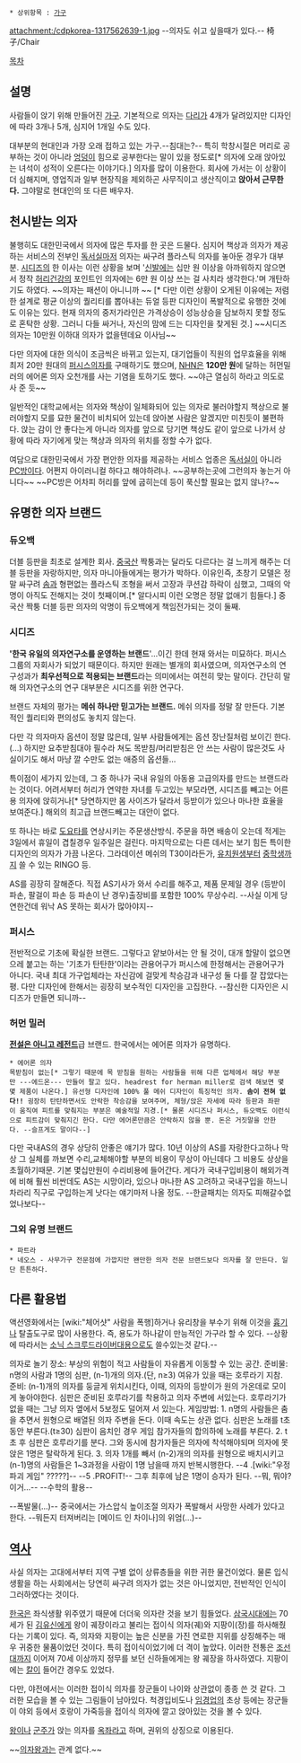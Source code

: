  * 상위항목 : [[가구]]

attachment:/cdpkorea-1317562639-1.jpg
--의자도 쉬고 싶을때가 있다.--
椅子/Chair

[[목차]]
== 설명 ==
사람들이 앉기 위해 만들어진 [[가구]]. 기본적으로 의자는 [[다리]]가 4개가 달려있지만 디자인에 따라 3개나 5개, 심지어 1개일 수도 있다. 

대부분의 현대인과 가장 오래 접하고 있는 가구.--침대는?-- 특히 학창시절은 머리로 공부하는 것이 아니라 [[엉덩이]] 힘으로 공부한다는 말이 있을 정도로[* 의자에 오래 앉아있는 녀석이 성적이 오른다는 이야기다.] 의자를 많이 이용한다. 회사에 가서는 이 상황이 더 심해지며, 영업직과 일부 현장직을 제외하곤 사무직이고 생산직이고 '''앉아서 근무한다.''' 그야말로 현대인의 또 다른 배우자.

== 천시받는 의자 ==
불행히도 대한민국에서 의자에 많은 투자를 한 곳은 드물다. 심지어 책상과 의자가 제공하는 서비스의 전부인 [[독서실]]마저 의자는 싸구려 플라스틱 의자를 놓아둔 경우가 대부분. [[시디즈]]의 한 이사는 이런 상황을 보며 '[[신발]]에는 십만 원 이상을 아까워하지 않으면서 정작 [[허리]]건강의 포인트인 의자에는 6만 원 이상 쓰는 걸 사치라 생각한다.'며 개탄하기도 하였다. ~~의자는 패션이 아니니까 ~~ [* 다만 이런 상황이 오게된 이유에는 저렴한 설계로 평균 이상의 퀄리티를 뽑아내는 듀얼 등판 디자인이 폭발적으로 유행한 것에도 이유는 있다. 현재 의자의 중저가라인은 가격상승이 성능상승을 담보하지 못할 정도로 혼탁한 상황. 그러니 다들 싸거나, 자신의 맘에 드는 디자인을 찾게된 것.] ~~시디즈 의자는 10만원 이하대 의자가 없을텐데요 이사님~~

다만 의자에 대한 의식이 조금씩은 바뀌고 있는지, 대기업들이 직원의 업무효율을 위해 최저 20만 원대의 [[퍼시스]]의자를 구매하기도 했으며, [[NHN]]은 '''120만 원'''에 달하는 허먼밀러의 에어론 의자 오천개를 사는 기염을 토하기도 했다. ~~야근 열심히 하라고 의도로 사 준 듯~~  


일반적인 대학교에서는 의자와 책상이 일체화되어 있는 의자로 불러야할지 책상으로 불러야할지 모를 묘한 물건이 비치되어 있는데 앉아본 사람은 알겠지만 미친듯이 불편하다. 앉는 감이 안 좋다는게 아니라 의자를 앞으로 당기면 책상도 같이 앞으로 나가서 상황에 따라 자기에게 맞는 책상과 의자의 위치를 정할 수가 없다.

여담으로 대한민국에서 가장 편안한 의자를 제공하는 서비스 업종은 [[독서실]]이 아니라 [[PC방]]이다. 어쩐지 아이러니컬 하다고 해야하려나.
~~공부하는곳에 그런의자 놓는거 아니다~~ ~~PC방은 어차피 허리를 앞에 굽히는데 등이 푹신할 필요는 없지 않나?~~

== 유명한 의자 브랜드 ==
=== 듀오백 ===
더블 등판을 최초로 설계한 회사. [[중국산]] 짝퉁과는 달라도 다르다는 걸 느끼게 해주는 더블 등판을 자랑하지만, 의자 마니아들에게는 평가가 박하다. 이유인즉, 초창기 모델은 정말 싸구려 [[솜]]과 형편없는 플라스틱 조형을 써서 고장과 쿠션감 하락이 심했고, 그때의 악명이 아직도 전해지는 것이 첫째이며.[* 알다시피 이런 오명은 정말 없애기 힘들다.] 중국산 짝퉁 더블 등판 의자의 악명이 듀오백에게 책임전가되는 것이 둘째.
=== 시디즈 ===
''''한국 유일의 의자연구소를 운영하는 브랜드''''...이긴 한데 현재 와서는 미묘하다. 퍼시스 그룹의 자회사가 되었기 때문이다. 하지만 원래는 별개의 회사였으며, 의자연구소의 연구성과가 '''최우선적으로 적용되는 브랜드'''라는 의미에서는 여전히 맞는 말이다. 간단히 말해 의자연구소의 연구 대부분은 시디즈를 위한 연구다.

브랜드 자체의 평가는 '''메쉬 하나만 믿고가는 브랜드.''' 메쉬 의자를 정말 잘 만든다. 기본적인 퀄리티와 편의성도 놓치지 않는다.

다만 각 의자마자 옵션이 정말 많은데, 일부 사람들에게는 옵션 장난질처럼 보이긴 한다.(...) 하지만 요추받침대야 필수라 쳐도 목받침/머리받침은 안 쓰는 사람이 많은것도 사실이기도 해서 마냥 깔 수만도 없는 애증의 옵션들...

특이점이 세가지 있는데, 그 중 하나가 국내 유일의 아동용 고급의자를 만드는 브랜드라는 것이다. 어려서부터 허리가 연약한 자녀를 두고있는 부모라면, 시디즈를 빼고는 어른용 의자에 앉히거나[* 당연하지만 몸 사이즈가 달라서 등받이가 있으나 마나한 효율을 보여준다.] 해외의 최고급 브랜드빼고는 대안이 없다.

또 하나는 바로 [[도요타]]를 연상시키는 주문생산방식. 주문을 하면 배송이 오는데 적게는 3일에서 휴일이 겹칠경우 일주일은 걸린다.
마지막으로는 다른 데서는 보기 힘든 특이한 디자인의 의자가 가끔 나온다. 그라데이션 메쉬의 T30이라든가, [[유치원생]]부터 [[중학생]]까지 쓸 수 있는 RINGO 등.

AS를 굉장히 잘해준다. 직접 AS기사가 와서 수리를 해주고, 제품 문제일 경우 (등받이 파손, 팔걸이 파손 등 파손이 난 경우)출장비를 포함한 100% 무상수리. --사실 이게 당연한건데 워낙 AS 못하는 회사가 많아야지--
=== 퍼시스 ===
전반적으로 기초에 확실한 브랜드. 그렇다고 얕보아서는 안 될 것이, 대개 할말이 없으면 으레 붙고는 하는 '기초가 탄탄한'이라는 관용어구가 퍼시스에 한정해서는 관용어구가 아니다. 국내 최대 가구업체라는 자신감에 걸맞게 착승감과 내구성 둘 다를 잘 잡았다는 평. 다만 디자인에 한해서는 굉장히 보수적인 디자인을 고집한다. --참신한 디자인은 시디즈가 만들면 되니까--
=== 허먼 밀러 ===
'''[[전설은 아니고 레전드]]'''급 브랜드. 한국에서는 에어론 의자가 유명하다.
 * 에어론 의자
 목받침이 없는[* 그렇기 때문에 목 받침을 원하는 사람들을 위해 다른 업체에서 해당 부분만 ---에드온--- 만들어 팔고 있다. headrest for herman miller로 검색 해보면 몇몇 제품이 나온다.] 유선형 디자인에 100% 풀 메쉬 디자인이 특징적인 의자. '''솜이 전혀 없다!!''' 굉장히 탄탄하면서도 안락한 착승감을 보여주며, 체형/앉은 자세에 따라 등판과 좌판이 움직여 피트를 맞춰지는 부분은 예술적일 지경.[* 물론 시디즈나 퍼시스, 듀오백도 이런식으로 피트감이 맞춰지긴 한다. 다만 에어론만큼은 안락하지 않을 뿐. 돈은 거짓말을 안한다. --슬프게도 말이다--]

다만 국내AS의 경우 상당히 안좋은 얘기가 많다. 10년 이상의 AS를 자랑한다고하나 막상 그 실체를 까보면 수리,교체해야할 부분의 비용이 무상이 아닌데다 그 비용도 상상을 초월하기때문. 기본 몇십만원이 수리비용에 들어간다. 게다가 국내구입비용이 해외가격에 비해 훨씬 비싼데도 AS는 시망이라, 있으나 마나한 AS 고려하고 국내구입을 하느니 차라리 직구로 구입하는게 낫다는 얘기마저 나올 정도. --한글패치는 의자도 피해갈수없었나보다--

=== 그외 유명 브랜드 ===
 * 파트라
 * 네오스 - 사무가구 전문점에 가깝지만 왠만한 의자 전문 브랜드보다 의자를 잘 만든다. 일단 튼튼하다.
== 다른 활용법 ==
액션영화에서는 [wiki:"체어샷" 사람을 폭행]하거나 유리창을 부수기 위해 이것을 [[흉기]]나 탈출도구로 많이 사용한다. 즉, 용도가 하나같이 만능적인 가구라 할 수 있다. --상황에 따라서는 [[소닉 스크루드라이버]]대용으로도 쓸수있는것 같다.--

의자로 놀기
장소: 부상의 위험이 적고 사람들이 자유롭게 이동할 수 있는 공간.
준비물: n명의 사람과 1명의 심판, (n-1)개의 의자.(단, n≥3) 여유가 있을 때는 호루라기 지참.
준비: (n-1)개의 의자를 둥글게 위치시킨다, 이때, 의자의 등받이가 원의 가온데로 모이게 놓아야한다.
심판은 준비된 호루라기를 착용하고 의자 주변에 서있는다. 호루라기가 없을 때는 그냥 의자 옆에서 5보정도 덜어져 서 있는다.
게임방법: 
1. n명의 사람들은 춤을 추면서 원형으로 배열된 의자 주변을 돈다. 이때 속도는 상관 없다. 심판은 노래를 t초동안 부른다.(t≥30) 심판이 음치인 경우 게임 참가자들의 합의하에 노래를 부른다.
2. t초 후 심판은 호루라기를 분다. 그와 동시에 참가자들은 의자에 착석해야되며 의자에 못 앉은 1명은 탈락하게 된다.
3. 의자 1개를 빼서 (n-2)개의 의자를 원형으로 배치시키고 (n-1)명의 사람들은 1~3과정을 사람이 1명 남을때 까지 반복시행한다.
--4 .[wiki:"우정파괴 게임" ?????]--
--5 .PROFIT!--
그후 최후에 남은 1명이 승자가 된다.
--뭐, 뭐야? 이거...-- --수학의 활용--  

--폭발물(...)--
중국에서는 가스압식 높이조절 의자가 폭발해서 사망한 사례가 있다고 한다.
--뭐든지 터져버리는 [메이드 인 차이나]의 위엄(...)--

== [[역사]] ==
사실 의자는 고대에서부터 지역 구별 없이 상류층들을 위한 귀한 물건이었다. 물론 입식생활을 하는 사회에서는 당연히 싸구려 의자가 없는 것은 아니었지만, 전반적인 인식이 그러하였다는 것이다. 

[[한국]]은 좌식생활 위주였기 때문에 더더욱 의자란 것을 보기 힘들었다. [[삼국시대]]에는 70세가 된 [[김유신]]에게 왕이 궤장이라고 불리는 접이식 의자(궤)와 지팡이(장)를 하사해줬다는 기록이 있다. 즉, 의자와 지팡이는 높은 신분을 가진 연로한 지위를 상징해주는 매우 귀중한 물품이었던 것이다. 특히 접이식이었기에 더 격이 높았다. 이러한 전통은 [[조선]]대까지 이어져 70세 이상까지 정무를 보던 신하들에게는 왕 궤장을 하사하였다. 지팡이에는 [[칼]]이 들어간 경우도 있었다.

다만, 야전에서는 이러한 접이식 의자를 장군들이 나이와 상관없이 종종 쓴 것 같다. 그러한 모습을 볼 수 있는 그림들이 남아있다. 척경입비도나 [[임경업]]의 초상 등에는 장군들이 야외 등에서 호랑이 가죽등을 접이식 의자에 깔고 앉아있는 것을 볼 수 있다.

[[왕]]이나 [[군주]]가 앉는 의자를 [[옥좌]]라고 하며, 권위의 상징으로 이용된다.

~~[[의자왕]]과는 관계 없다.~~
